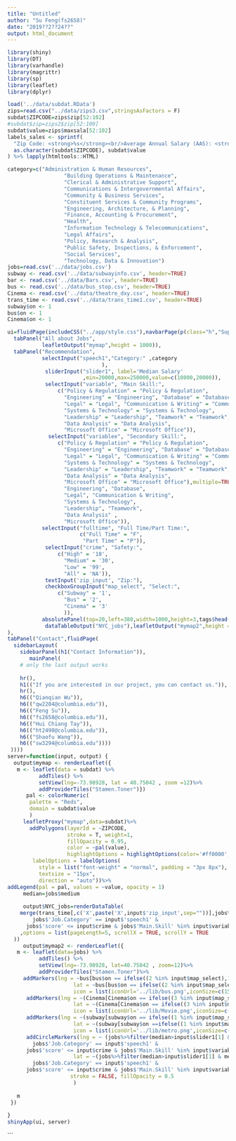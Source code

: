 ```yaml
---
title: "Untitled"
author: "Su Feng(fs2658)"
date: "2019??2??24??"
output: html_document
---
```


```r
library(shiny)
library(DT)
library(varhandle)
library(magrittr)
library(sp)
library(leaflet)
library(dplyr)
```

```r
load('../data/subdat.RData')
zips=read.csv("../data/zips3.csv",stringsAsFactors = F)
subdat$ZIPCODE=zips$zip[52:102]
#subdat$zip=zips2$zip[52:109]
subdat$value=zips$maxsala[52:102]
labels_sales <- sprintf(
  "Zip Code: <strong>%s</strong><br/>Average Annual Salary (AAS): <strong>$%g/yr<sup></sup></strong>",
  as.character(subdat$ZIPCODE), subdat$value
) %>% lapply(htmltools::HTML)
```


```r
category=c("Administration & Human Resources",
                  "Building Operations & Maintenance",
                  "Clerical & Administrative Support",
                  "Communications & Intergovernmental Affairs",
                  "Community & Business Services",
                  "Constituent Services & Community Programs",
                  "Engineering, Architecture, & Planning",
                  "Finance, Accounting & Procurement",
                  "Health",
                  "Information Technology & Telecommunications",
                  "Legal Affairs",
                  "Policy, Research & Analysis",
                  "Public Safety, Inspections, & Enforcement",
                  "Social Services",
                  "Technology, Data & Innovation")
jobs=read.csv('../data/jobs.csv')
subway <- read.csv('../data/subwayinfo.csv', header=TRUE)
bar <- read.csv('../data/Bars.csv', header=TRUE)
bus <- read.csv('../data/bus_stop.csv', header=TRUE)
Cinema <- read.csv('../data/theatre_dxy.csv', header=TRUE)
trans_time <- read.csv('../data/trans_time1.csv', header=TRUE)
subway$on <- 1
bus$on <- 1
Cinema$on <- 1
```


```r
ui=fluidPage(includeCSS("../app/style.css"),navbarPage(p(class="h","SuperHunt"),id = "inTabset",
  tabPanel("All about Jobs",
           leafletOutput("mymap",height = 1000)),
  tabPanel("Recommendation",
           selectInput("speech1","Category:" ,category
                              ),
            sliderInput("slider1", label='Median Salary'
                        ,min=20000,max=250000,value=c(10000,20000)),
            selectInput("variable", "Main Skill:",
                c("Policy & Regulation" = "Policy & Regulation", 
                  "Engineering" = "Engineering", "Database" = "Database", 
                  "Legal" = "Legal", "Communication & Writing" = "Communication & Writing",
                  "Systems & Technology" = "Systems & Technology", 
                  "Leadership" = "Leadership", "Teamwork" = "Teamwork",
                  "Data Analysis" = "Data Analysis", 
                  "Microsoft Office" = "Microsoft Office")),
             selectInput("variablee", "Secondary Skill:",
                c("Policy & Regulation" = "Policy & Regulation", 
                  "Engineering" = "Engineering", "Database" = "Database", 
                  "Legal" = "Legal", "Communication & Writing" = "Communication & Writing",
                  "Systems & Technology" = "Systems & Technology", 
                  "Leadership" = "Leadership", "Teamwork" = "Teamwork",
                  "Data Analysis" = "Data Analysis", 
                  "Microsoft Office" = "Microsoft Office"),multiple=TRUE, selected=c("Policy & Regulation", 
                  "Engineering", "Database", 
                  "Legal", "Communication & Writing",
                  "Systems & Technology", 
                  "Leadership", "Teamwork",
                  "Data Analysis" , 
                  "Microsoft Office")),
           selectInput("fulltime", "Full Time/Part Time:",
                       c("Full Time" = "F",
                        "Part Time" = "P")),
            selectInput("crime", "Safety:",
                c("High" = '18', 
                  "Medium" = '30', 
                  "Low" = '99', 
                  "All" = 'NA')),
            textInput('zip_input', "Zip:"),
            checkboxGroupInput("map_select", "Select:",
                c("Subway" = '1',
                  "Bus" = '2',
                  "Cinema" = '3'
                  )),
           absolutePanel(top=20,left=380,width=1000,height=3,tags$head(tags$style("#NYC_jobs {white-space: nowrap;}")),
            dataTableOutput("NYC_jobs"),leafletOutput("mymap2",height = 450))
),
tabPanel("Contact",fluidPage(
  sidebarLayout(
    sidebarPanel(h1("Contact Information")),
       mainPanel(
    # only the last output works
    
    hr(),
    h1(("If you are interested in our project, you can contact us.")),
    hr(),
    h6(("Qianqian Wu")),
    h6(("qw2284@columbia.edu")),
    h6(("Feng Su")),
    h6(("fs2658@columbia.edu")),
    h6(("Hui Chiang Tay")),
    h6(("ht2490@columbia.edu")),
    h6(("Shaofu Wang")),
    h6(("sw3294@columbia.edu"))))
 ))))
server=function(input, output) {
  output$mymap <- renderLeaflet({
   m <- leaflet(data = subdat) %>%
          addTiles() %>%
          setView(lng=-73.98928, lat = 40.75042 , zoom =12)%>%
          addProviderTiles("Stamen.Toner")})
      pal <- colorNumeric(
       palette = "Reds",
       domain = subdat$value
       )
     leafletProxy("mymap",data=subdat)%>%
       addPolygons(layerId = ~ZIPCODE,
                   stroke = T, weight=1,
                   fillOpacity = 0.95,
                   color = ~pal(value),
                   highlightOptions = highlightOptions(color='#ff0000', opacity = 0.5, weight = 4, fillOpacity = 0.9,bringToFront = TRUE, sendToBack = TRUE),label = labels_sales,
        labelOptions = labelOptions(
          style = list("font-weight" = "normal", padding = "3px 8px"),
          textsize = "15px",
          direction = "auto"))%>%
addLegend(pal = pal, values = ~value, opacity = 1)
     median=jobs$medium
     
     output$NYC_jobs=renderDataTable(
    merge(trans_time[,c('X',paste('X',input$'zip_input',sep=""))],jobs%>%filter(median>input$slider1[1] & median<input$slider1[2]&
        jobs$'Job.Category' == input$'speech1' &
      jobs$'score' <= input$crime & jobs$'Main.Skill' %in% input$variablee & jobs$'Full.Time.Part.Time.indicator' == input$fulltime),  by.x='X', by.y='zip')  
    ,options = list(pageLength=5, scrollX = TRUE, scrollY = TRUE
  ))
     output$mymap2 <- renderLeaflet({
   m <- leaflet(data=jobs) %>%
          addTiles() %>%
          setView(lng=-73.98928, lat=40.75042 , zoom=12)%>%
          addProviderTiles("Stamen.Toner")%>%
     addMarkers(lng = ~bus[bus$on == ifelse((2 %in% input$map_select),1,0),]$LONGITUDE,
                     lat = ~bus[bus$on == ifelse((2 %in% input$map_select),1,0),]$LATITUDE,
                     icon = list(iconUrl='../lib/bus.png',iconSize=c(15,15)))%>%
      addMarkers(lng = ~(Cinema[Cinema$on == ifelse((3 %in% input$map_select),1,0),])$lon,
                     lat = ~(Cinema[Cinema$on == ifelse((3 %in% input$map_select),1,0),])$lat,
                     icon = list(iconUrl='../lib/Movie.png',iconSize=c(15,15)))%>%
      addMarkers(lng = ~(subway[subway$on == ifelse((1 %in% input$map_select),1,0),])$Station.Longitude,
                     lat = ~(subway[subway$on ==ifelse((1 %in% input$map_select),1,0),])$Station.Latitude,
                     icon = list(iconUrl='../lib/metro.png',iconSize=c(15,15)))%>%
      addCircleMarkers(lng = ~ (jobs%>%filter(median>input$slider1[1] & median<input$slider1[2]&
        jobs$'Job.Category' == input$'speech1' &
      jobs$'score' <= input$crime & jobs$'Main.Skill' %in% input$variablee & jobs$'Full.Time.Part.Time.indicator' == input$fulltime)) $geocodes.lon,
                     lat = ~(jobs%>%filter(median>input$slider1[1] & median<input$slider1[2]&
        jobs$'Job.Category' == input$'speech1' &
      jobs$'score' <= input$crime & jobs$'Main.Skill' %in% input$variablee & jobs$'Full.Time.Part.Time.indicator' == input$fulltime))$geocodes.lat,
                    stroke = FALSE, fillOpacity = 0.5
                     )
     
   m
 })
  
}
shinyApp(ui, server)

```

```

